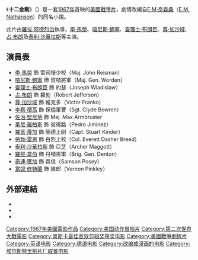 {{Link style|time=2015-12-13T12:43:02+00:00}}
{{Expand|time=2013-02-10T13:24:35+00:00 }}
{{noteTA
|T=zh-tw:決死突擊隊; zh-hk:十二金剛; zh-cn:十二金刚;
|G1=Show
|1=zh-tw:決死突擊隊; zh-hk:十二金剛; zh-cn:十二金刚;}}
{{Infobox film
| name           = 十二金剛
| original_name = The Dirty Dozen
| image          = Dirty_moviep.jpg
| caption        = 由[[:en:Frank_McCarthy_(artist)|Frank McCarthy]]所繪的電影海報
| director       = [[羅拔·阿德烈治|羅拔·阿德烈治]]
| producer       = Kenneth Hyman
| writer         = '''原著'''：[[E·M·奈森桑|E·M·奈森桑]]（[[:en:E.M._Nathanson|E.M. Nathanson]]）<br />'''劇本'''：[[Nunnally_Johnson|Nunnally Johnson]]<br />　　　[[Lukas_Heller|Lukas Heller]]
| starring       = [[李·馬榮|李·馬榮]]（Lee Marvin）<br />[[喧尼斯·鮑寧|喧尼斯·鮑寧]]<br />[[查理士·布朗臣|查理士·布朗臣]]<br />[[占·布朗|占·布朗]]（Jim Brown）<br />[[尊·加沙域|尊·加沙域]]<br />[[李察·積高|李察·積高]]（Richard Jaeckel）<br />[[佐治·堅尼地|佐治·堅尼地]]（George Kennedy）<br />[[秦尼·羅柏斯|秦尼·羅柏斯]]（Trini Lopez）<br />[[羅富·蔑加|羅富·蔑加]]（Ralph Meeker）<br />[[羅拔·賴恩|羅拔·賴恩]]（Robert Ryan）<br />[[泰利·沙華拉斯|泰利·沙華拉斯]]<br />[[羅拔·韋伯|羅拔·韋伯]]（Robert Webber）<br />[[奇連·獲加|奇連·獲加]]（Clint Walker）<br />[[當奴·修特蘭|當奴·修特蘭]]
| music          = [[弗蘭克·德沃爾|弗蘭克·德沃爾]]
| cinematography = Edward Scaife
| editing        = Michael Luciano
| distributor    = [[米高梅公司|米高梅公司]]
| released       = {{start date|1967|6|15}}
| runtime        = 150分鐘
| country        = [[美國電影|美國]]
| language       = [[英語|英語]]
| budget         = 
| gross          = $45,300,000（美國票房）<br />$20,403,826（美國租借）
| followed by    = ''[[Too_Late_the_Hero|Too Late the Hero]]''<ref name="timesos70"/>
}}
《'''十二金剛'''》（{{lang-en|'''''The Dirty Dozen'''''}}）是一套[[1967年電影|1967年]]首映的[[美國電影|美國]][[戰爭片|戰爭片]]，劇情改編自[[E·M·奈森桑|E·M·奈森桑]]（[[:en:E.M._Nathanson|E.M. Nathanson]]）的同名小說。

此片由[[羅拔·阿德烈治|羅拔·阿德烈治]]執導，[[李·馬榮|李·馬榮]]、[[喧尼斯·鮑寧|喧尼斯·鮑寧]]、[[查理士·布朗臣|查理士·布朗臣]]、[[尊·加沙域|尊·加沙域]]、[[占·布朗|占·布朗]]及[[泰利·沙華拉斯|泰利·沙華拉斯]]等主演。

== 演員表 ==
* [[李·馬榮|李·馬榮]] 飾 雷司慢少校（Maj. John Reisman）
* [[喧尼斯·鮑寧|喧尼斯·鮑寧]] 飾 賀頓將軍（Maj. Gen. Worden）
* [[查理士·布朗臣|查理士·布朗臣]] 飾 約瑟（Joseph Wladislaw）
* [[占·布朗|占·布朗]] 飾 羅勃（Robert Jefferson）
* [[尊·加沙域|尊·加沙域]] 飾 維克多（Victor Franko）
* [[李察·積高|李察·積高]] 飾 保倫軍曹（Sgt. Clyde Bowren）
* [[佐治·堅尼地|佐治·堅尼地]] 飾 Maj. Max Armbruster
* [[秦尼·羅柏斯|秦尼·羅柏斯]] 飾 彼得路（Pedro Jiminez）
* [[羅富·蔑加|羅富·蔑加]] 飾 簡德上尉（Capt. Stuart Kinder）
* [[勞勃·雷恩|勞勃·雷恩]] 飾 白烈上校（Col. Everett Dasher Breed）
* [[泰利·沙華拉斯|泰利·沙華拉斯]] 飾 亞芝（Archer Maggott）
* [[羅拔·韋伯|羅拔·韋伯]] 飾 丹頓將軍（Brig. Gen. Denton）
* [[奇連·獲加|奇連·獲加]] 飾 森信（Samson Posey）
* [[當奴·修特蘭|當奴·修特蘭]] 飾 維郎（Vernon Pinkley）

== 外部連結 ==
* {{imdb title|0061578}}
* {{Amg movie|13877}}
* {{tcmdb title|73149|name=十二金剛}}

{{DEFAULTSORT:Dirty Dozen, The}}
[[Category:1967年美國電影作品|Category:1967年美國電影作品]]
[[Category:美国动作冒险片|Category:美国动作冒险片]]
[[Category:第二次世界大戰電影|Category:第二次世界大戰電影]]
[[Category:奥斯卡最佳音效剪辑奖获奖电影|Category:奥斯卡最佳音效剪辑奖获奖电影]]
[[Category:美國戰爭劇情片|Category:美國戰爭劇情片]]
[[Category:英语电影|Category:英语电影]]
[[Category:德语电影|Category:德语电影]]
[[Category:改编成漫画的电影|Category:改编成漫画的电影]]
[[Category:埃尔斯特里制片厂取景电影|Category:埃尔斯特里制片厂取景电影]]